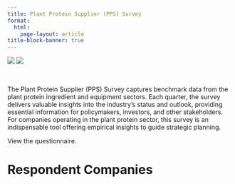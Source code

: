 ```yaml
---
title: Plant Protein Supplier (PPS) Survey
format: 
  html:
    page-layout: article
title-block-banner: true
---
```


```{=html}
<div class="grid project-logos">
  <span class="g-col-6 my-auto"><img src="/assets/images/logos/EN_Co-fundedbytheEU_RGB_POS.png" class="img-fluid"></span>
  <span class="g-col-6 my-auto px-5"><img src="/assets/images/logos/giantleaps.png" class="img-fluid"></span>
</div>
```
<br>

The Plant Protein Supplier (PPS) Survey captures benchmark data from the plant protein ingredient and equipment sectors. Each quarter, the survey delivers valuable insights into the industry’s status and outlook, providing essential information for policymakers, investors, and other stakeholders. For companies operating in the plant protein sector, this survey is an indispensable tool offering empirical insights to guide strategic planning.

View the questionnaire.

# Respondent Companies



